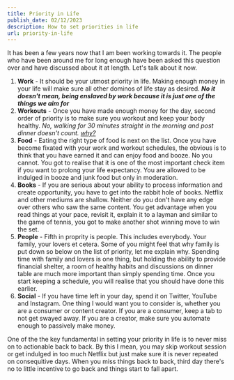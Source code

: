 ```yaml
---
title: Priority in Life
publish_date: 02/12/2023
description: How to set priorities in life
url: priority-in-life
---
```


It has been a few years now that I am been working towards it. The people who have been around me for long enough have been asked this question over and have discussed about it at length.
Let's talk about it now.
1. **Work** - It should be your utmost priority in life. Making enough money in your life will make sure all other dominos of life stay as desired. ***No it doesn't mean, being enslaved by work because it is just one of the things we aim for***
2. **Workouts** - Once you have made enough money for the day, second order of priority is to make sure you workout and keep your body healthy. *No, walking for 30 minutes straight in the morning and post dinner doesn't count. [why?](https://mohit.dev/thought/why-walking-is-not-an-exercise)*
3. **Food** - Eating the right type of food is next on the list. Once you have become fixated with your work and workout schedules, the obvious is to think that you have earned it and can enjoy food and booze. No you cannot. You got to realise that it is one of the most important check item if you want to prolong your life expectancy. You are allowed to be indulged in booze and junk food but only in moderation.
4. **Books** - If you are serious about your ability to process information and create opportunity, you have to get into the rabbit hole of books. Netflix and other mediums are shallow. Neither do you don't have any edge over others who saw the same content. You get advantage when you read things at your pace, revisit it, explain it to a layman and similar to the game of tennis, you got to make another shot winning move to win the set.
5. **People** - Fifth in proprity is people. This includes everybody. Your family, your lovers et cetera. Some of you might feel that why family is put down so below on the list of priority, let me explain why. Spending time with family and lovers is one thing, but holding the ability to provide financial shelter, a room of healthy habits and discussions on dinner table are much more important than simply spending time. Once you start keeping a schedule, you will realise that you should have done this earlier.
6. **Social** - If you have time left in your day, spend it on Twitter, YouTube and Instagram. One thing I would want you to consider is, whether you are a consumer or content creator. If you are a consumer, keep a tab to not get swayed away. If you are a creator, make sure you automate enough to passively make money.

One of the the key fundamental in setting your priority in life is to never miss on to actionable back to back. By this I mean, you may skip workout session or get indulged in too much Netflix but just make sure it is never repeated on consequitive days. When you miss things back to back, third day there's no to little incentive to go back and things start to fall apart.
